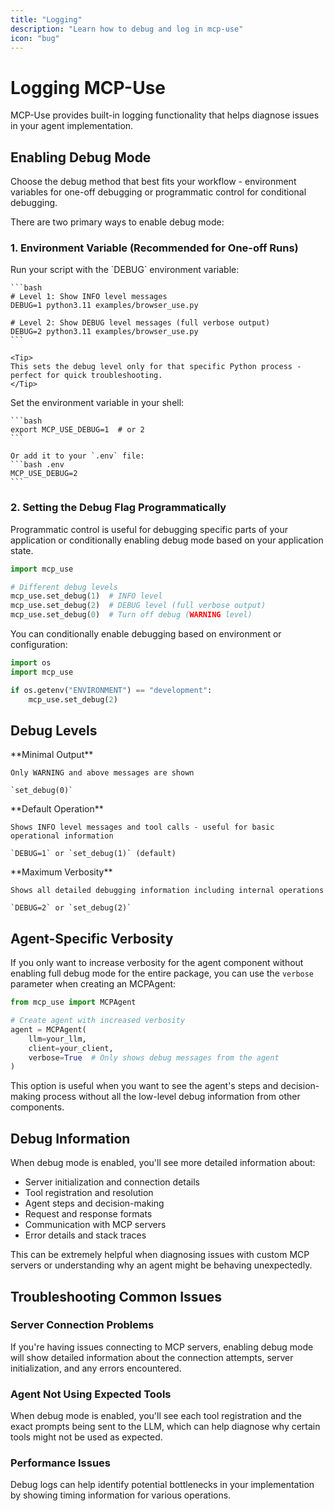 ```yaml
---
title: "Logging"
description: "Learn how to debug and log in mcp-use"
icon: "bug"
---
```


# Logging MCP-Use

<Info>
MCP-Use provides built-in logging functionality that helps diagnose issues in your agent implementation.
</Info>

## Enabling Debug Mode

<Note>
Choose the debug method that best fits your workflow - environment variables for one-off debugging or programmatic control for conditional debugging.
</Note>

There are two primary ways to enable debug mode:

### 1. Environment Variable (Recommended for One-off Runs)

<Tabs>
  <Tab title="Inline (Temporary)">
    Run your script with the `DEBUG` environment variable:

    ```bash
    # Level 1: Show INFO level messages
    DEBUG=1 python3.11 examples/browser_use.py

    # Level 2: Show DEBUG level messages (full verbose output)
    DEBUG=2 python3.11 examples/browser_use.py
    ```

    <Tip>
    This sets the debug level only for that specific Python process - perfect for quick troubleshooting.
    </Tip>
  </Tab>

  <Tab title="Persistent">
    Set the environment variable in your shell:

    ```bash
    export MCP_USE_DEBUG=1  # or 2
    ```

    Or add it to your `.env` file:
    ```bash .env
    MCP_USE_DEBUG=2
    ```
  </Tab>
</Tabs>

### 2. Setting the Debug Flag Programmatically

<Note>
Programmatic control is useful for debugging specific parts of your application or conditionally enabling debug mode based on your application state.
</Note>

```python
import mcp_use

# Different debug levels
mcp_use.set_debug(1)  # INFO level
mcp_use.set_debug(2)  # DEBUG level (full verbose output)
mcp_use.set_debug(0)  # Turn off debug (WARNING level)
```

<Tip>
You can conditionally enable debugging based on environment or configuration:

```python
import os
import mcp_use

if os.getenv("ENVIRONMENT") == "development":
    mcp_use.set_debug(2)
```
</Tip>

## Debug Levels

<CardGroup cols={3}>
  <Card title="Level 0 - Normal" icon="volume-off">
    **Minimal Output**

    Only WARNING and above messages are shown

    `set_debug(0)`
  </Card>

  <Card title="Level 1 - Info" icon="volume-low">
    **Default Operation**

    Shows INFO level messages and tool calls - useful for basic operational information

    `DEBUG=1` or `set_debug(1)` (default)
  </Card>

  <Card title="Level 2 - Full Debug" icon="volume-high">
    **Maximum Verbosity**

    Shows all detailed debugging information including internal operations

    `DEBUG=2` or `set_debug(2)`
  </Card>
</CardGroup>

## Agent-Specific Verbosity

If you only want to increase verbosity for the agent component without enabling full debug mode for the entire package, you can use the `verbose` parameter when creating an MCPAgent:

```python
from mcp_use import MCPAgent

# Create agent with increased verbosity
agent = MCPAgent(
    llm=your_llm,
    client=your_client,
    verbose=True  # Only shows debug messages from the agent
)
```

This option is useful when you want to see the agent's steps and decision-making process without all the low-level debug information from other components.

## Debug Information

When debug mode is enabled, you'll see more detailed information about:

- Server initialization and connection details
- Tool registration and resolution
- Agent steps and decision-making
- Request and response formats
- Communication with MCP servers
- Error details and stack traces

This can be extremely helpful when diagnosing issues with custom MCP servers or understanding why an agent might be behaving unexpectedly.


## Troubleshooting Common Issues

### Server Connection Problems

If you're having issues connecting to MCP servers, enabling debug mode will show detailed information about the connection attempts, server initialization, and any errors encountered.

### Agent Not Using Expected Tools

When debug mode is enabled, you'll see each tool registration and the exact prompts being sent to the LLM, which can help diagnose why certain tools might not be used as expected.

### Performance Issues

Debug logs can help identify potential bottlenecks in your implementation by showing timing information for various operations.
